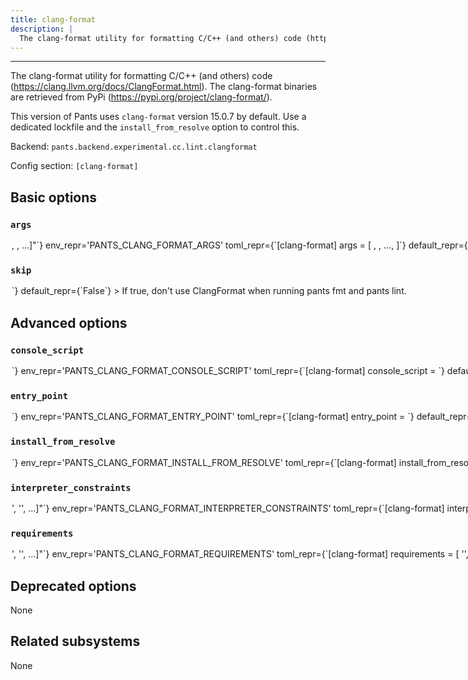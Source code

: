 ```yaml
---
title: clang-format
description: |
  The clang-format utility for formatting C/C++ (and others) code (https://clang.llvm.org/docs/ClangFormat.html). The clang-format binaries are retrieved from PyPi (https://pypi.org/project/clang-format/).
---
```



---

The clang-format utility for formatting C/C++ (and others) code (https://clang.llvm.org/docs/ClangFormat.html). The clang-format binaries are retrieved from PyPi (https://pypi.org/project/clang-format/).

This version of Pants uses `clang-format` version 15.0.7 by default. Use a dedicated lockfile and the `install_from_resolve` option to control this.

Backend: <span className="color--primary">`pants.backend.experimental.cc.lint.clangformat`</span>

Config section: <span className="color--primary">`[clang-format]`</span>

<span className={styles.options}>

## Basic options

### `args`

<Option
  cli_repr={`--clang-format-args="[<shell_str>, <shell_str>, ...]"`}
  env_repr='PANTS_CLANG_FORMAT_ARGS'
  toml_repr={`[clang-format]
args = [
    <shell_str>,
    <shell_str>,
    ...,
]`}
  default_repr={`[]`}
>

Arguments to pass directly to ClangFormat, e.g. `--clang-format-args='--version'`.

</Option>

### `skip`

<Option
  cli_repr={`--[no-]clang-format-skip`}
  env_repr='PANTS_CLANG_FORMAT_SKIP'
  toml_repr={`[clang-format]
skip = <bool>`}
  default_repr={`False`}
>

If true, don&#x27;t use ClangFormat when running `pants fmt` and `pants lint`.

</Option>

## Advanced options

### `console_script`

<Option
  cli_repr={`--clang-format-console-script=<str>`}
  env_repr='PANTS_CLANG_FORMAT_CONSOLE_SCRIPT'
  toml_repr={`[clang-format]
console_script = <str>`}
  default_repr={`clang-format`}
>

The console script for the tool. Using this option is generally preferable to (and mutually exclusive with) specifying an `--entry-point` since console script names have a higher expectation of staying stable across releases of the tool. Usually, you will not want to change this from the default.

</Option>

### `entry_point`

<Option
  cli_repr={`--clang-format-entry-point=<str>`}
  env_repr='PANTS_CLANG_FORMAT_ENTRY_POINT'
  toml_repr={`[clang-format]
entry_point = <str>`}
  default_repr={`None`}
>

The entry point for the tool. Generally you only want to use this option if the tool does not offer a `--console-script` (which this option is mutually exclusive with). Usually, you will not want to change this from the default.

</Option>

### `install_from_resolve`

<Option
  cli_repr={`--clang-format-install-from-resolve=<str>`}
  env_repr='PANTS_CLANG_FORMAT_INSTALL_FROM_RESOLVE'
  toml_repr={`[clang-format]
install_from_resolve = <str>`}
  default_repr={`None`}
>

If specified, install the tool using the lockfile for this named resolve.

This resolve must be defined in `[python].resolves`, as described in https://www.pantsbuild.org/2.23/docs/python/overview/lockfiles#lockfiles-for-tools.

The resolve&#x27;s entire lockfile will be installed, unless specific requirements are listed via the `requirements` option, in which case only those requirements will be installed. This is useful if you don&#x27;t want to invalidate the tool&#x27;s outputs when the resolve incurs changes to unrelated requirements.

If unspecified, and the `lockfile` option is unset, the tool will be installed using the default lockfile shipped with Pants, which uses `clang-format` version 15.0.7.

If unspecified, and the `lockfile` option is set, the tool will use the custom `clang-format` &#x22;tool lockfile&#x22; generated from the `version` and `extra_requirements` options. But note that this mechanism is deprecated.

</Option>

### `interpreter_constraints`

<Option
  cli_repr={`--clang-format-interpreter-constraints="['<str>', '<str>', ...]"`}
  env_repr='PANTS_CLANG_FORMAT_INTERPRETER_CONSTRAINTS'
  toml_repr={`[clang-format]
interpreter_constraints = [
    '<str>',
    '<str>',
    ...,
]`}
  default_repr={`[\n  "CPython>=3.7,<4"\n]`}
>

Python interpreter constraints for this tool.

</Option>

### `requirements`

<Option
  cli_repr={`--clang-format-requirements="['<str>', '<str>', ...]"`}
  env_repr='PANTS_CLANG_FORMAT_REQUIREMENTS'
  toml_repr={`[clang-format]
requirements = [
    '<str>',
    '<str>',
    ...,
]`}
  default_repr={`[]`}
>

If `install_from_resolve` is specified, install these requirements, at the versions provided by the specified resolve&#x27;s lockfile.

Values can be pip-style requirements (e.g., `tool` or `tool==1.2.3` or `tool>=1.2.3`), or addresses of `python_requirement` targets (or targets that generate or depend on `python_requirement` targets). Make sure to use the `//` prefix to refer to targets using their full address from the root (e.g. `//3rdparty/python:tool`). This is necessary to distinguish address specs from local or VCS requirements.

The lockfile will be validated against the requirements - if a lockfile doesn&#x27;t provide the requirement (at a suitable version, if the requirement specifies version constraints) Pants will error.

If unspecified, install the entire lockfile.

</Option>

## Deprecated options

None

## Related subsystems

None

</span>
